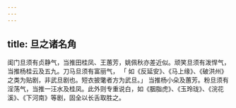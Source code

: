 ```yaml
---
---
---
```

title: 旦之诸名角
---



闺门旦须有贞静气，当推田桂凤、王蕙芳，姚佩秋亦差近似。顽笑旦须有泼悍气，当推杨桂云及五九。刀马旦须有富丽气， 「 如《反延安》、《马上缘》、《破洪州》之类为贴剧，非武旦剧也。短衣披氅者方为武旦。」 当推杨小朵及蕙芳。粉旦须有淫荡气，当推一汪水及桂凤。此外则专重说白，如《胭脂虎》、《玉玲珑》、《浣花溪》、《下河南》等剧，固全以长舌取胜之。
